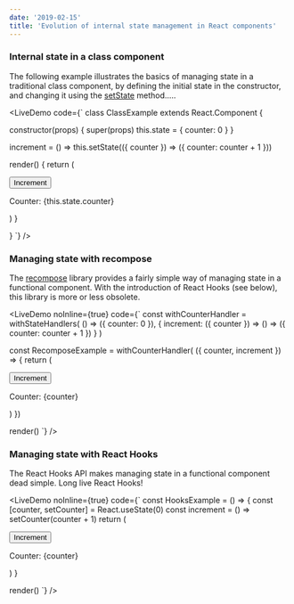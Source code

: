 ```yaml
---
date: '2019-02-15'
title: 'Evolution of internal state management in React components'
---
```



### Internal state in a class component

The following example illustrates the basics of managing state in a traditional
class component, by defining the initial state in the constructor, and changing it
using the [setState](https://reactjs.org/docs/react-component.html#setstate) method.....

<LiveDemo
  code={`
class ClassExample extends React.Component {
   
  constructor(props) {
    super(props)
    this.state = { counter: 0 }
  }
 
  increment = () => this.setState(({ counter }) => ({ counter: counter + 1 }))
  
  render() {
    return (
      <div>
        <Button onClick={this.increment}>Increment</Button>
        <p>Counter: {this.state.counter}</p>
      </div>
    )
  }
  
}
`}
/>

### Managing state with recompose

The [recompose](https://github.com/acdlite/recompose) library provides a fairly simple way
of managing state in a functional component. With the introduction of React Hooks (see below),
this library is more or less obsolete.

<LiveDemo
  noInline={true}
  code={`
const withCounterHandler = withStateHandlers(
  () => ({ counter: 0 }),
  {
    increment: ({ counter }) => () => ({ counter: counter + 1 })
  }
)
  
const RecomposeExample = withCounterHandler(
  ({ counter, increment }) => { 
  return (
    <div>
      <Button onClick={increment}>Increment</Button>
      <p>Counter: {counter}</p>
    </div>
  )
})
 
render(<RecomposeExample />)
`}
/>

### Managing state with React Hooks

The React Hooks API makes managing state in a functional component dead simple. Long live React Hooks!

<LiveDemo
  noInline={true}
  code={`
const HooksExample = () => { 
  const [counter, setCounter] = React.useState(0)
  const increment = () => setCounter(counter + 1)
  return (
    <div>
      <Button onClick={increment}>Increment</Button>
      <p>Counter: {counter}</p>
    </div>
  )
} 
 
render(<HooksExample />)
`}
/>
